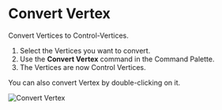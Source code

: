 
# Convert Vertex

<Reference shortcut="" command="Convert Vertex" button="" />

Convert Vertices to Control-Vertices.

1. Select the Vertices you want to convert.
2. Use the **Convert Vertex** command in the Command Palette.
3. The Vertices are now Control Vertices.

<Callout type="info" emoji="ℹ️">
  You can also convert Vertex by double-clicking on it.
</Callout>

![Convert Vertex](/img/convert-vertex.gif)














